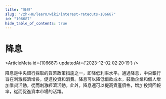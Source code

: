 ```yaml
---
title: "降息"
slug: "/zh-HK/learn/wiki/interest-ratecuts-106687"
id: "106687"
hide_table_of_contents: true
---
```



<Breadcrumbs current="降息" />

# 降息

<ArticleMeta id={106687} updatedAt={'2023-12-02 02:20:19'} />
<div className='border-solid border-b border-t-0 my-4 border-[var(--ifm-color-gray-300)]' />

降息是中央銀行採取的貨幣政策措施之一，即降低利率水平。通過降息，中央銀行旨在刺激經濟增長，促進投資和消費。降息可以降低借款成本，鼓勵企業和個人增加借貸活動，從而刺激經濟活動。此外，降息還可以提高資產價格，增加投資回報率，從而促進資本市場的活躍。
